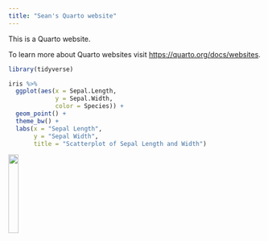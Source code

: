 ```yaml
---
title: "Sean's Quarto website"
---
```


This is a Quarto website.

To learn more about Quarto websites visit <https://quarto.org/docs/websites>.

```r
library(tidyverse)
```

```r
iris %>% 
  ggplot(aes(x = Sepal.Length,
             y = Sepal.Width, 
             color = Species)) +
  geom_point() +
  theme_bw() +
  labs(x = "Sepal Length",
       y = "Sepal Width", 
       title = "Scatterplot of Sepal Length and Width")
```

![](Sean.jpg){fig-alt="A drawing of an elephant." fig-align="left" width=20%}
